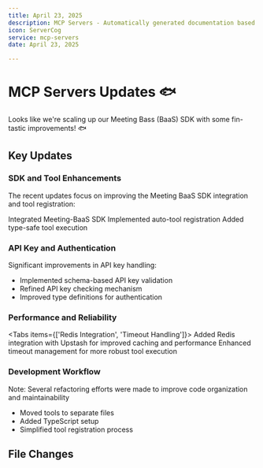 ```yaml
---
title: April 23, 2025
description: MCP Servers - Automatically generated documentation based on Git activity.
icon: ServerCog
service: mcp-servers
date: April 23, 2025

---
```


# MCP Servers Updates 🐟

<Callout type="info">
  Looks like we're scaling up our Meeting Bass (BaaS) SDK with some fin-tastic improvements! 🐟
</Callout>

## Key Updates

### SDK and Tool Enhancements

The recent updates focus on improving the Meeting BaaS SDK integration and tool registration:

<Steps>
  <Step>Integrated Meeting-BaaS SDK</Step>
  <Step>Implemented auto-tool registration</Step>
  <Step>Added type-safe tool execution</Step>
</Steps>

### API Key and Authentication

Significant improvements in API key handling:

- Implemented schema-based API key validation
- Refined API key checking mechanism
- Improved type definitions for authentication

### Performance and Reliability

<Tabs items={['Redis Integration', 'Timeout Handling']}>
  <Tab value="Redis Integration">
    Added Redis integration with Upstash for improved caching and performance
  </Tab>
  <Tab value="Timeout Handling">
    Enhanced timeout management for more robust tool execution
  </Tab>
</Tabs>

### Development Workflow

<Callout type="warn">
  Note: Several refactoring efforts were made to improve code organization and maintainability
</Callout>

- Moved tools to separate files
- Added TypeScript setup
- Simplified tool registration process

## File Changes

<Files>
  <Folder name="api" defaultOpen>
    <Folder name="tools">
      <File name="index.ts" />
      <File name="server.ts" />
      <Folder name="bots">
        <File name="join.ts" />
        <File name="join-speaking.ts" />
      </Folder>
    </Folder>
  </Folder>
  <File name="package.json" />
  <File name="global.d.ts" />
</Files>